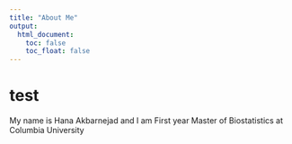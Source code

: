 ```yaml
---
title: "About Me"
output: 
  html_document:
    toc: false
    toc_float: false
---
```




# test
My name is Hana Akbarnejad and I am First year Master of Biostatistics at Columbia University


